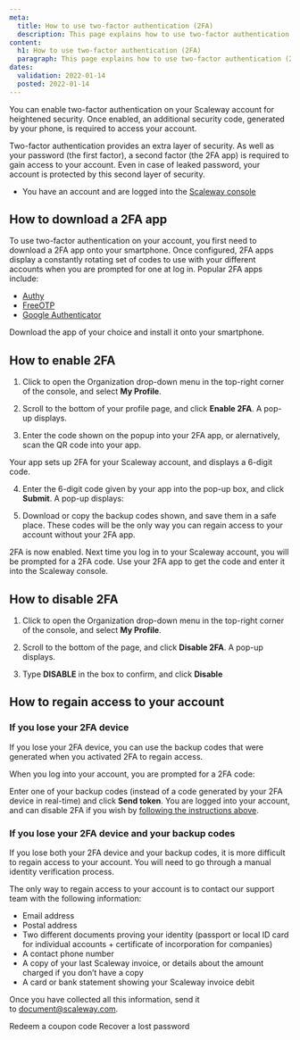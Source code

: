 ```yaml
---
meta:
  title: How to use two-factor authentication (2FA)
  description: This page explains how to use two-factor authentication (2FA)
content:
  h1: How to use two-factor authentication (2FA)
  paragraph: This page explains how to use two-factor authentication (2FA)
dates:
  validation: 2022-01-14
  posted: 2022-01-14
---
```


You can enable two-factor authentication on your Scaleway account for heightened security. Once enabled, an additional security code, generated by your phone, is required to access your account. 

Two-factor authentication provides an extra layer of security. As well as your password (the first factor), a second factor (the 2FA app) is required to gain access to your account. Even in case of leaked password, your account is protected by this second layer of security.

<Message type="requirement">

  - You have an account and are logged into the [Scaleway console](https://console.scaleway.com)

</Message>

## How to download a 2FA app

To use two-factor authentication on your account, you first need to download a 2FA app onto your smartphone. Once configured, 2FA apps display a constantly rotating set of codes to use with your different accounts when you are prompted for one at log in. Popular 2FA apps include:
- [Authy](https://authy.com/download/)
- [FreeOTP](https://freeotp.github.io/)
- [Google Authenticator](https://play.google.com/store/apps/details?id=com.google.android.apps.authenticator2&hl=en&gl=US)

Download the app of your choice and install it onto your smartphone.

## How to enable 2FA

1. Click to open the Organization drop-down menu in the top-right corner of the console, and select **My Profile**.

  <Lightbox src="scaleway-org-dropdown-myprofile.webp" alt="" />

2. Scroll to the bottom of your profile page, and click **Enable 2FA**. A pop-up displays.

  <Lightbox src="scaleway-2FA-popup-1.webp" alt="" />

3. Enter the code shown on the popup into your 2FA app, or alernatively, scan the QR code into your app. 

  Your app sets up 2FA for your Scaleway account, and displays a 6-digit code.

4. Enter the 6-digit code given by your app into the pop-up box, and click **Submit**. A pop-up displays:

  <Lightbox src="scaleway-2FA-popup-2.webp" alt="" />

5. Download or copy the backup codes shown, and save them in a safe place. These codes will be the only way you can regain access to your account without your 2FA app. 

2FA is now enabled. Next time you log in to your Scaleway account, you will be prompted for a 2FA code. Use your 2FA app to get the code and enter it into the Scaleway console.

## How to disable 2FA

1. Click to open the Organization drop-down menu in the top-right corner of the console, and select **My Profile**.

2. Scroll to the bottom of the page, and click **Disable 2FA**. A pop-up displays.

  <Lightbox src="scaleway-2FA-disable.webp" alt="" />

3. Type **DISABLE** in the box to confirm, and click **Disable**

## How to regain access to your account

### If you lose your 2FA device

If you lose your 2FA device, you can use the backup codes that were generated when you activated 2FA to regain access.

When you log into your account, you are prompted for a 2FA code:

  <Lightbox src="scaleway-2FA-login.webp" alt="" />

Enter one of your backup codes (instead of a code generated by your 2FA device in real-time) and click **Send token**. You are logged into your account, and can disable 2FA if you wish by [following the instructions above](#how-to-disable-2FA).

### If you lose your 2FA device and your backup codes

If you lose both your 2FA device and your backup codes, it is more difficult to regain access to your account. You will need to go through a manual identity verification process.

The only way to regain access to your account is to contact our support team with the following information:
 
  * Email address
  * Postal address
  * Two different documents proving your identity (passport or local ID card for individual accounts + certificate of incorporation for companies)
  * A contact phone number
  * A copy of your last Scaleway invoice, or details about the amount charged if you don’t have a copy
  * A card or bank statement showing your Scaleway invoice debit

Once you have collected all this information, send it to [document@scaleway.com](mailto:document@scaleway.com).

<Navigation title="See Also">
  <PreviousButton to="/console/my-account/how-to/redeem-coupon-code/">Redeem a coupon code</PreviousButton>
  <NextButton to="/console/my-account/how-to/recover-a-lost-password/">Recover a lost password</NextButton>
</Navigation>
